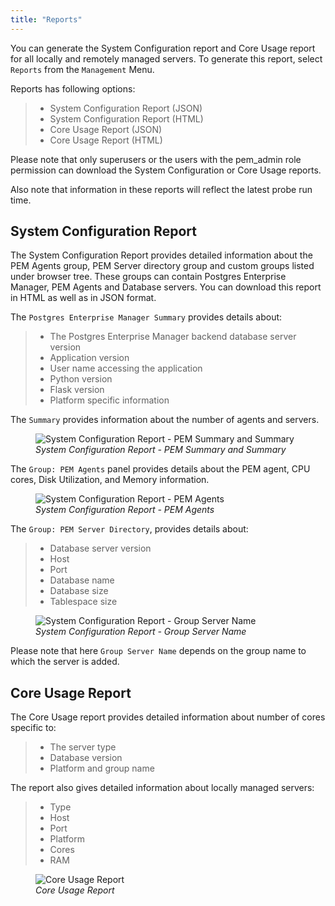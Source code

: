 ```yaml
---
title: "Reports"
---
```


<div id="reports" class="registered_link"></div>


You can generate the System Configuration report and Core Usage report for all locally and remotely managed servers. To generate this report, select `Reports` from the `Management` Menu.

Reports has following options:

> -   System Configuration Report (JSON)
> -   System Configuration Report (HTML)
> -   Core Usage Report (JSON)
> -   Core Usage Report (HTML)

Please note that only superusers or the users with the pem\_admin role permission can download the System Configuration or Core Usage reports.

Also note that information in these reports will reflect the latest probe run time.

## System Configuration Report

The System Configuration Report provides detailed information about the PEM Agents group, PEM Server directory group and custom groups listed under browser tree. These groups can contain Postgres Enterprise Manager, PEM Agents and Database servers. You can download this report in HTML as well as in JSON format.

The `Postgres Enterprise Manager Summary` provides details about:

> -   The Postgres Enterprise Manager backend database server version
> -   Application version
> -   User name accessing the application
> -   Python version
> -   Flask version
> -   Platform specific information

The `Summary` provides information about the number of agents and servers.

<figure><img src="../images/system_configuration_report_pem_summary_and_summary.png" class="align-center" alt="System Configuration Report - PEM Summary and Summary" /><figcaption aria-hidden="true"><em>System Configuration Report - PEM Summary and Summary</em></figcaption></figure>

The `Group: PEM Agents` panel provides details about the PEM agent, CPU cores, Disk Utilization, and Memory information.

<figure><img src="../images/system_configuration_report_pem_agents.png" class="align-center" alt="System Configuration Report - PEM Agents" /><figcaption aria-hidden="true"><em>System Configuration Report - PEM Agents</em></figcaption></figure>

The `Group: PEM Server Directory`, provides details about:

> -   Database server version
> -   Host
> -   Port
> -   Database name
> -   Database size
> -   Tablespace size

<figure><img src="../images/system_configuration_report_pem_server_directory.png" class="align-center" alt="System Configuration Report - Group Server Name" /><figcaption aria-hidden="true"><em>System Configuration Report - Group Server Name</em></figcaption></figure>

Please note that here `Group Server Name` depends on the group name to which the server is added.

## Core Usage Report

The Core Usage report provides detailed information about number of cores specific to:

> -   The server type
> -   Database version
> -   Platform and group name

The report also gives detailed information about locally managed servers:

> -   Type
> -   Host
> -   Port
> -   Platform
> -   Cores
> -   RAM

<figure><img src="../images/core_usage_report.png" class="align-center" alt="Core Usage Report" /><figcaption aria-hidden="true"><em>Core Usage Report</em></figcaption></figure>
